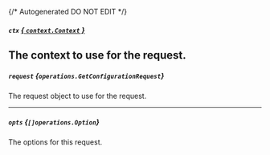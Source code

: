 {/* Autogenerated DO NOT EDIT  */}

##### `ctx` [*{ `context.Context` }*](https://pkg.go.dev/context#Context)
The context to use for the request.
---
##### `request` *{`operations.GetConfigurationRequest`}*
The request object to use for the request.

<Collapsible openLabel={Labels.showProperties} closeLabel={Labels.hideProperties}>
  <GetConfigurationRequest />
</Collapsible>

---
##### `opts` *{`[]operations.Option`}*
The options for this request.

